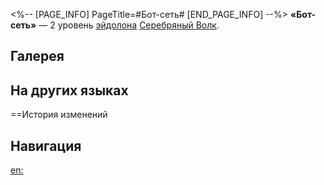<%-- [PAGE_INFO]
PageTitle=#Бот-сеть#
[END_PAGE_INFO] --%>
{{Эйдолон Инфобокс
|Название         = Бот-сеть
|Изображение      = Эйдолон Бот-сеть.png
|Персонаж         = Серебряный Волк
|Уровень          = 2
|Длительность     = 
|Описание         = Когда противник вступает в бой, его сопротивление эффектам понижается на 20%.
|Свойство1        = 
|Масштабирование1 = 
}}
'''«Бот-сеть»''' — 2 уровень [[эйдолон]]а [[Серебряный Волк]].

==Галерея==
{{Галерея|position=left|captionalign=center
|Персонаж Серебряный Волк Эйдолон 2.png|Осколок Эйдолона
}}

==На других языках==
{{На других языках
|en   = Zombie Network
|zhs  = 僵尸网络
|zht  = 殭屍網路
|ja   = ボットネット
|ko   = 좀비 네트워크
|es   = Red zombi
|fr   = Machine zombie
|ru   = Бот-сеть
|th   = Zombie Network
|vi   = Mạng Zombie
|de   = Zombienetzwerk
|id   = Zombie Network
|pt   = Rede de Zumbis
}}

==История изменений
{{История изменений|3.5}}

==Навигация==
{{Навык Навбокс|Серебряный Волк}}

[[en:]]